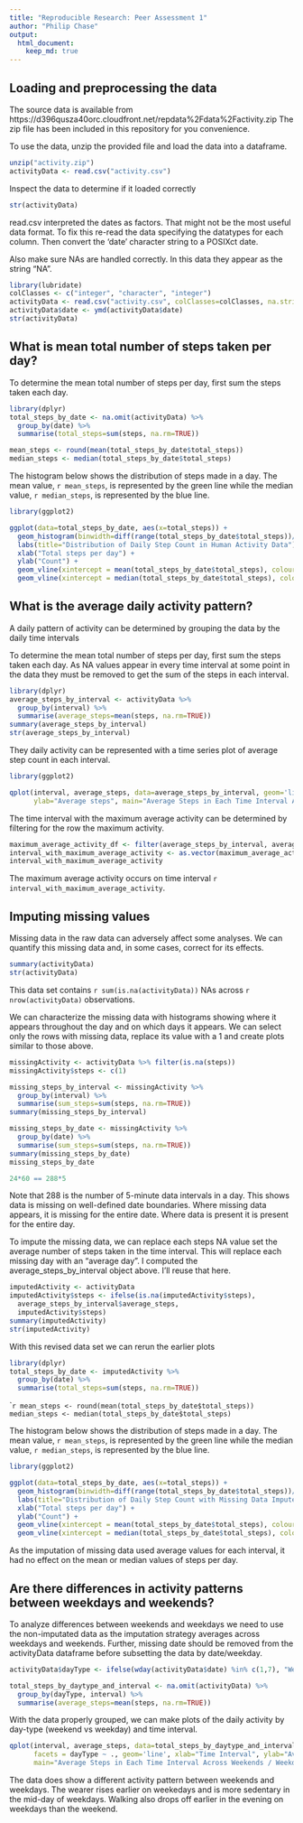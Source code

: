 ```yaml
---
title: "Reproducible Research: Peer Assessment 1"
author: "Philip Chase"
output: 
  html_document:
    keep_md: true
---
```



## Loading and preprocessing the data

The source data is available from https://d396qusza40orc.cloudfront.net/repdata%2Fdata%2Factivity.zip The zip file has been included in this repository for you convenience.

To use the data, unzip the provided file and load the data into a dataframe.

```r
unzip("activity.zip")
activityData <- read.csv("activity.csv")
```

Inspect the data to determine if it loaded correctly

```r
str(activityData)
```

read.csv interpreted the dates as factors.  That might not be the most useful data format.  To fix this re-read the data specifying the datatypes for each column.  Then convert the 'date' character string to a POSIXct date.

Also make sure NAs are handled correctly.  In this data they appear as the string "NA".

```r
library(lubridate)
colClasses <- c("integer", "character", "integer")
activityData <- read.csv("activity.csv", colClasses=colClasses, na.strings="NA")
activityData$date <- ymd(activityData$date)
str(activityData)
```

## What is mean total number of steps taken per day?

To determine the mean total number of steps per day, first sum the steps taken each day.  

```r
library(dplyr)
total_steps_by_date <- na.omit(activityData) %>% 
  group_by(date) %>% 
  summarise(total_steps=sum(steps, na.rm=TRUE))
```

```r
mean_steps <- round(mean(total_steps_by_date$total_steps))
median_steps <- median(total_steps_by_date$total_steps)
```

The histogram below shows the distribution of steps made in a day.  The mean value, `r mean_steps`, is represented by the green line while the median value, `r median_steps`, is represented by the blue line.

```r
library(ggplot2)

ggplot(data=total_steps_by_date, aes(x=total_steps)) + 
  geom_histogram(binwidth=diff(range(total_steps_by_date$total_steps))/10, fill="grey") +
  labs(title="Distribution of Daily Step Count in Human Activity Data") +
  xlab("Total steps per day") +
  ylab("Count") +
  geom_vline(xintercept = mean(total_steps_by_date$total_steps), colour="green")   +
  geom_vline(xintercept = median(total_steps_by_date$total_steps), colour="blue")
```


## What is the average daily activity pattern?

A daily pattern of activity can be determined by grouping the data by the daily time intervals

To determine the mean total number of steps per day, first sum the steps taken each day.  As NA values appear in every time interval at some point in the data they must be removed to get the sum of the steps in each interval.

```r
library(dplyr)
average_steps_by_interval <- activityData %>% 
  group_by(interval) %>% 
  summarise(average_steps=mean(steps, na.rm=TRUE))
summary(average_steps_by_interval)
str(average_steps_by_interval)
```

They daily activity can be represented with a time series plot of average step count in each interval.

```r
library(ggplot2)

qplot(interval, average_steps, data=average_steps_by_interval, geom='line', xlab="Time Interval",
      ylab="Average steps", main="Average Steps in Each Time Interval Across All Days")

```

The time interval with the maximum average activity can be determined by filtering for the row the maximum activity.

```r
maximum_average_activity_df <- filter(average_steps_by_interval, average_steps == max(average_steps))
interval_with_maximum_average_activity <- as.vector(maximum_average_activity_df$interval)
interval_with_maximum_average_activity
```

The maximum average activity occurs on time interval `r  interval_with_maximum_average_activity`.

## Imputing missing values

Missing data in the raw data can adversely affect some analyses.  We can quantify this missing data and, in some cases, correct for its effects.

```r
summary(activityData)
str(activityData)
```

This data set contains `r sum(is.na(activityData))` NAs across `r nrow(activityData)` observations.

We can characterize the missing data with histograms showing where it appears throughout the day and on which days it appears.  We can select only the rows with missing data, replace its value with a 1 and create plots similar to those above.

```r
missingActivity <- activityData %>% filter(is.na(steps))
missingActivity$steps <- c(1)

missing_steps_by_interval <- missingActivity %>% 
  group_by(interval) %>% 
  summarise(sum_steps=sum(steps, na.rm=TRUE))
summary(missing_steps_by_interval)

missing_steps_by_date <- missingActivity %>% 
  group_by(date) %>% 
  summarise(sum_steps=sum(steps, na.rm=TRUE))
summary(missing_steps_by_date)
missing_steps_by_date

24*60 == 288*5
```

Note that 288 is the number of 5-minute data intervals in a day.  This shows data is missing on well-defined date boundaries.  Where missing data appears, it is missing for the entire date.  Where data is present it is present for the entire day.

To impute the missing data, we can replace each steps NA value set the average number of steps taken in the time interval. This will replace each missing day with an "average day". I computed the average_steps_by_interval object above.  I'll reuse that here.

```r
imputedActivity <- activityData
imputedActivity$steps <- ifelse(is.na(imputedActivity$steps), 
  average_steps_by_interval$average_steps, 
  imputedActivity$steps)
summary(imputedActivity)
str(imputedActivity)
```

With this revised data set we can rerun the earlier plots

```r
library(dplyr)
total_steps_by_date <- imputedActivity %>% 
  group_by(date) %>% 
  summarise(total_steps=sum(steps, na.rm=TRUE))
```

````r
mean_steps <- round(mean(total_steps_by_date$total_steps))
median_steps <- median(total_steps_by_date$total_steps)
```

The histogram below shows the distribution of steps made in a day.  The mean value, `r mean_steps`, is represented by the green line while the median value, `r median_steps`, is represented by the blue line.

```r
library(ggplot2)

ggplot(data=total_steps_by_date, aes(x=total_steps)) +
  geom_histogram(binwidth=diff(range(total_steps_by_date$total_steps))/10, fill="grey") +
  labs(title="Distribution of Daily Step Count with Missing Data Imputed") +
  xlab("Total steps per day") +
  ylab("Count") +
  geom_vline(xintercept = mean(total_steps_by_date$total_steps), colour="green")   +
  geom_vline(xintercept = median(total_steps_by_date$total_steps), colour="blue")
```

As the imputation of missing data used average values for each interval, it had no effect on the mean or median values of steps per day.

## Are there differences in activity patterns between weekdays and weekends?

To analyze differences between weekends and weekdays we need to use the non-imputated data as the imputation strategy averages across weekdays and weekends.  Further, missing date should be removed from the activityData dataframe before subsetting the data by date/weekday.

```r
activityData$dayType <- ifelse(wday(activityData$date) %in% c(1,7), "Weekend", "Weekday")

total_steps_by_daytype_and_interval <- na.omit(activityData) %>% 
  group_by(dayType, interval) %>% 
  summarise(average_steps=mean(steps, na.rm=TRUE))
```

With the data properly grouped, we can make plots of the daily activity by day-type (weekend vs weekday) and time interval.

```r
qplot(interval, average_steps, data=total_steps_by_daytype_and_interval, 
      facets = dayType ~ ., geom='line', xlab="Time Interval", ylab="Average steps", 
      main="Average Steps in Each Time Interval Across Weekends / Weekdays")
```

The data does show a different activity pattern between weekends and weekdays.  The wearer rises earlier on weekedays and is more sedentary in the mid-day of weekdays.  Walking also drops off earlier in the evening on weekdays than the weekend.
